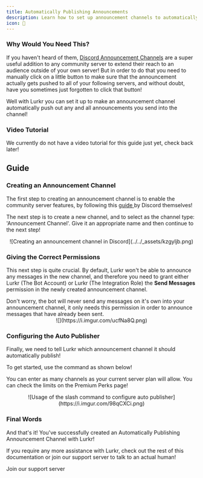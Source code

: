 ```yaml
---
title: Automatically Publishing Announcements
description: Learn how to set up announcement channels to automatically publish themselves!
icon: 📣
---
```



### Why Would You Need This?

If you haven't heard of them, [Discord Announcement Channels](https://support.discord.com/hc/en-us/articles/360032008192-Announcement-Channels-) are a super useful addition to any community server to extend their reach to an audience outside of your own server! But in order to do that you need to manually click on a little button to make sure that the announcement actually gets pushed to all of your following servers, and without doubt, have you sometimes just forgotten to click that button!

Well with Lurkr you can set it up to make an announcement channel automatically push out any and all announcements you send into the channel!&#x20;

### Video Tutorial

We currently do not have a video tutorial for this guide just yet, check back later!

## Guide

### Creating an Announcement Channel

The first step to creating an announcement channel is to enable the community server features, by following this [guide ](https://support.discord.com/hc/en-us/articles/360047132851-Enabling-Your-Community-Server)by Discord themselves!

The next step is to create a new channel, and to select as the channel type: 'Announcement Channel'. Give it an appropriate name and then continue to the next step!

<center>
	![Creating an announcement channel in Discord](../../_assets/kzgyljb.png)
</center>

### Giving the Correct Permissions

This next step is quite crucial. By default, Lurkr won't be able to announce any messages in the new channel, and therefore you need to grant either Lurkr (The Bot Account) or Lurkr (The Integration Role) the **Send Messages** permission in the newly created announcement channel.

<Callout type="info" title="Bot Permissions">
Don't worry, the bot will never send any messages on it's own into your announcement channel, it only needs this permission in order to announce messages that have already been sent.
</Callout>

<center>
	![](https://i.imgur.com/ucfNa8Q.png)
</center>

### Configuring the Auto Publisher

Finally, we need to tell Lurkr which announcement channel it should automatically publish!

To get started, use the command as shown below!

You can enter as many channels as your current server plan will allow. You can check the limits on the Premium Perks page!

<center>
	![Usage of the slash command to configure auto publisher](https://i.imgur.com/98qCXCi.png)
</center>

### Final Words

And that's it! You've successfully created an Automatically Publishing Announcement Channel with Lurkr!

If you require any more assistance with Lurkr, check out the rest of this documentation or join our support server to talk to an actual human!

<Cards>
	<Card href={SUPPORT_SERVER_INVITE} title="💬 Want to chat with an actual human?">
		Join our support server
	</Card>
</Cards>
